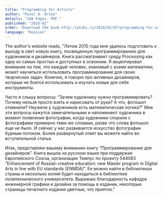 ```yaml
---
title: "Programming for Artists"
author: "Pavel A. Orlov"
details: "248 Pages. PDF."
published: "2016-02"
order: "Download the book-http://ptahi.ru/2016/02/07/programming-for-artists/"
language: "Russian"
---
```


The author's website reads, "Летом 2015 года мне удалось подготовить к выходу в свет новую книгу, посвященную программированию для художников и дизайнеров. Книга рассматривает среду Processing как одну из самых простых и доступных в освоении. Я акцентировал внимание на том, что каждый человек, знакомый с азами математики, может научиться использовать программирование для своих творческих задач. Конечно, я говорю про активных дизайнеров, которые не боятся использовать и изучать новые для себя инструменты.

Часто я слышу вопросы: “Зачем художнику нужно программировать? Почему нельзя просто взять и нарисовать от руки? А что, фотошоп отменили? Неужели у художников есть математическая логика?” Мне эти вопросы кажутся замечательными и напоминают художника в момент появления фотографии, когда художники спорили с фотографами примерно теми же словами, разве что слова фотошоп еще не было. И сейчас у нас развивается искусство фотографии бурным потоком. Более развернутый ответ вы можете найти во вступительной статье.

Итак, представляю вашему вниманию книгу “Программирование для дизайнеров”. Книга вышла на русском языке при поддержке Европейского Союза, организации Темпус по проекту 544083 “Enhancement of Russian creative education: new Master program in Digital Arts in line with EU standards [ENMDA]”. Ее можно найти в библиотеках страны и несколько копий будет находиться в библиотеке политехнического университета. Выражаю благодарность кафедре инженерной графики и дизайна за помощь в издании, некоторые страницы печатного издания цветные, что приятно."
